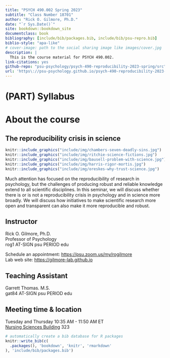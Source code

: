 ```yaml
--- 
title: "PSYCH 490.002 Spring 2023"
subtitle: "Class Number 18701"
author: "Rick O. Gilmore, Ph.D."
date: "`r Sys.Date()`"
site: bookdown::bookdown_site
documentclass: book
bibliography: [include/bib/packages.bib, include/bib/psu-repro.bib]
biblio-style: "apa-like"
# cover-image: path to the social sharing image like images/cover.jpg
description: |
  This is the course material for PSYCH 490.002.
link-citations: yes
github-repo: "psu-psychology/psych-490-reproducibility-2023-spring/src"
url: 'https\://psu-psychology.github.io/psych-490-reproducibility-2023-spring/'
---
```


# (PART) Syllabus {-}

# About the course {-}

## The reproducibility crisis in science {-}

```r
knitr::include_graphics("include/img/chambers-seven-deadly-sins.jpg")
knitr::include_graphics("include/img/ritchie-science-fictions.jpg")
knitr::include_graphics("include/img/bausell-problem-with-science.jpg")
knitr::include_graphics("include/img/harris-rigor-mortis.jpg")
knitr::include_graphics("include/img/oreskes-why-trust-science.jpg")
```

Much attention has focused on the reproducibility of research in psychology, but the challenges of producing robust and reliable knowledge extend to all scientific disciplines. 
In this seminar, we will discuss whether there is or is not a reproducibility crisis in psychology and in science more broadly. 
We will discuss how initiatives to make scientific research more open and transparent can also make it more reproducible and robust.

## Instructor {-}

Rick O. Gilmore, Ph.D.</br>
Professor of Psychology</br>
rog1 AT-SIGN psu PERIOD edu</br>

Schedule an appointment: <https://psu.zoom.us/my/rogilmore></br>
Lab web site: <https://gilmore-lab.github.io>

## Teaching Assistant {-}

Garrett Thomas. M.S.</br>
gat84 AT-SIGN psu PERIOD edu</br>

## Meeting time & location {-}

Tuesday and Thursday 10:35 AM - 11:50 AM ET</br>
[Nursing Sciences Building](https://map.psu.edu/?id=1134#!ct/59509,33177,25403,26748,26749,26750,27255?m/302604) 323

```r
# automatically create a bib database for R packages
knitr::write_bib(c(
  .packages(), 'bookdown', 'knitr', 'rmarkdown'
), 'include/bib/packages.bib')
```
